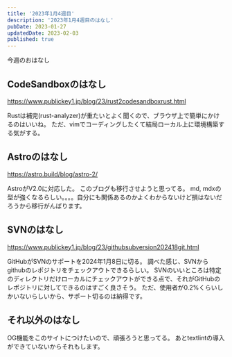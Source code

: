 ```yaml
---
title: '2023年1月4週目'
description: '2023年1月4週目のはなし'
pubDate: 2023-01-27
updatedDate: 2023-02-03
published: true
---
```


今週のおはなし

## CodeSandboxのはなし
https://www.publickey1.jp/blog/23/rust2codesandboxrust.html

Rustは補完(rust-analyzer)が重たいとよく聞くので、ブラウザ上で簡単にかけるのはいいね。
ただ、vimでコーディングしたくて結局ローカル上に環境構築する気がする。

## Astroのはなし
https://astro.build/blog/astro-2/

AstroがV2.0に対応した。
このブログも移行させようと思ってる。
md, mdxの型が強くなるらしい。。。。自分にも関係あるのかよくわからないけど損はないだろうから移行がんばります。

## SVNのはなし
https://www.publickey1.jp/blog/23/githubsubversion202418git.html

GitHubがSVNのサポートを2024年1月8日に切る。
調べた感じ、SVNからgithubのレポジトリをチェックアウトできるらしい。
SVNのいいところは特定のディレクトリだけローカルにチェックアウトができる点で、それがGitHubのレポジトリに対してできるのはすごく良さそう。
ただ、使用者が0.2%くらいしかいないらしいから、サポート切るのは納得です。

## それ以外のはなし

OG機能をこのサイトにつけたいので、頑張ろうと思ってる。
あとtextlintの導入ができていないからそれもします。
